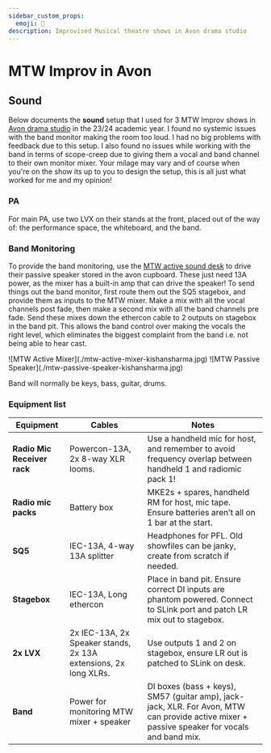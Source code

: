```yaml
---
sidebar_custom_props:
  emoji: 🎤
description: Improvised Musical theatre shows in Avon drama studio
---
```


# MTW Improv in Avon

## Sound

Below documents the **sound** setup that I used for 3 MTW Improv shows in [Avon drama studio](/wiki/04-spaces/03-avon.md) in the 23/24 academic year.
I found no systemic issues with the band monitor making the room too loud.
I had no big problems with feedback due to this setup.
I also found no issues while working with the band in terms of scope-creep due to giving them a vocal and band channel to their own monitor mixer.
Your milage may vary and of course when you're on the show its up to you to design the setup, this is all just what worked for me and my opinion!

### PA 

For main PA, use two LVX on their stands at the front, placed out of the way of: the performance space, the whiteboard, and the band.

### Band Monitoring 

To provide the band monitoring, use the [MTW active sound desk](https://usa.yamaha.com/news_events/2002/20020117_yamaha-emx5000-series-mixers-just-add-speakers_us.html) to drive their passive speaker stored in the avon cupboard.
These just need 13A power, as the mixer has a built-in amp that can drive the speaker!
To send things out the band monitor, first route them out the SQ5 stagebox, and provide them as inputs to the MTW mixer.
Make a mix with all the vocal channels post fade, then make a second mix with all the band channels pre fade.
Send these mixes down the ethercon cable to 2 outputs on stagebox in the band pit.
This allows the band control over making the vocals the right level, which eliminates the biggest complaint from the band i.e. not being able to hear cast.

<div class="img-gallery">
    ![MTW Active Mixer](./mtw-active-mixer-kishansharma.jpg)
    ![MTW Passive Speaker](./mtw-passive-speaker-kishansharma.jpg)
</div>

Band will normally be keys, bass, guitar, drums.

### Equipment list

| Equipment | Cables | Notes |
|-----------|-------|-------|
| **Radio Mic Receiver rack**| Powercon-13A, 2x 8-way XLR looms. | Use a handheld mic for host, and remember to avoid frequency overlap between handheld 1 and radiomic pack 1! |
| **Radio mic packs** | Battery box | MKE2s + spares, handheld RM for host, mic tape. Ensure batteries aren’t all on 1 bar at the start. |
| **SQ5** | IEC-13A, 4-way 13A splitter | Headphones for PFL. Old showfiles can be janky, create from scratch if needed. |
| **Stagebox**  | IEC-13A, Long ethercon | Place in band pit. Ensure correct DI inputs are phantom powered. Connect to SLink port and patch LR mix out to stagebox.  |
| **2x LVX**  | 2x IEC-13A, 2x Speaker stands, 2x 13A extensions, 2x long XLRs. |  Use outputs 1 and 2 on stagebox, ensure LR out is patched to SLink on desk.  |
| **Band**    | Power for monitoring MTW mixer + speaker | DI boxes (bass + keys), SM57 (guitar amp), jack-jack, XLR. For Avon, MTW can provide active mixer + passive speaker for vocals and band mix. |
